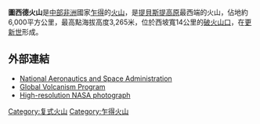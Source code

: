 {{Infobox mountain
| Name = 圖西德火山
| Photo =Tousside,_Tibesti_Mountains,_Chad.jpg
| photo_caption = 
| Elevation = 3,265米
| elevation_ref = 
| Prominence = 1,593米
| prominence_ref = 
| listing = 
| Location = {{flag|Chad}}
| Range = [[提貝斯提高原|提貝斯提高原]]
| pushpin_map = Chad
| map_caption = 
| label_position = bottom
| latd = 21.03 | latm = 0 | lats = 0 | latNS = N
| longd = 16.45 | longm = 0 | longs = 0 | longEW = E
| topo = 
| Type = [[複式火山|複式火山]]
| age = 
| Last eruption = 不詳
| first_ascent = 
| easiest_route = 
}}

'''圖西德火山'''是[[中部非洲|中部非洲]]國家[[乍得|乍得]]的[[火山|火山]]，是[[提貝斯提高原|提貝斯提高原]]最西端的火山，佔地約6,000平方公里，最高點海拔高度3,265米，位於西坡寬14公里的[[破火山口|破火山口]]，在[[更新世|更新世]]形成。

==外部連結==
* [http://www.nasa.gov National Aeronautics and Space Administration]{{Wayback|url=http://www.nasa.gov/ |date=20070714191601 }}
* [http://www.volcano.si.edu/world/volcano.cfm?vnum=0205-01= Global Volcanism Program] {{Wayback|url=http://www.volcano.si.edu/world/volcano.cfm?vnum=0205-01= |date=20201114003224 }}
* [https://web.archive.org/web/20070802011249/http://earthobservatory.nasa.gov/Newsroom/NewImages/images.php3?img_id=17586 High-resolution NASA photograph]

[[Category:复式火山|Category:复式火山]]
[[Category:乍得火山|Category:乍得火山]]

{{Chad-stub}}